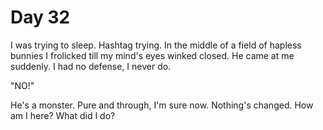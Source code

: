 # Day 32

I was trying to sleep. Hashtag trying. In the middle of a field of hapless bunnies I frolicked till my mind's eyes winked closed. He came at me suddenly. I had no defense, I never do.

"NO!"

He's a monster. Pure and through, I'm sure now. Nothing's changed. How am I here? What did I do?